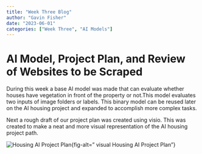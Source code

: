 ```yaml
---
title: "Week Three Blog"
author: "Gavin Fisher"
date: "2023-06-01"
categories: ["Week Three", "AI Models"]
---
```


# AI Model, Project Plan, and Review of Websites to be Scraped

During this week a base AI model was made that can evaluate whether houses have vegetation in front of the property or not.This model evaluates two inputs of image folders or labels. This binary model can be reused later on the AI housing project and expanded to accomplish more complex tasks.


Next a rough draft of our project plan was created using visio. This was created to make a neat and more visual representation of the AI housing project path.


![Housing AI Project Plan](DSPG_project_plan.png "Housing AI Project Plan"){fig-alt=" visual Housing AI Project Plan"}





